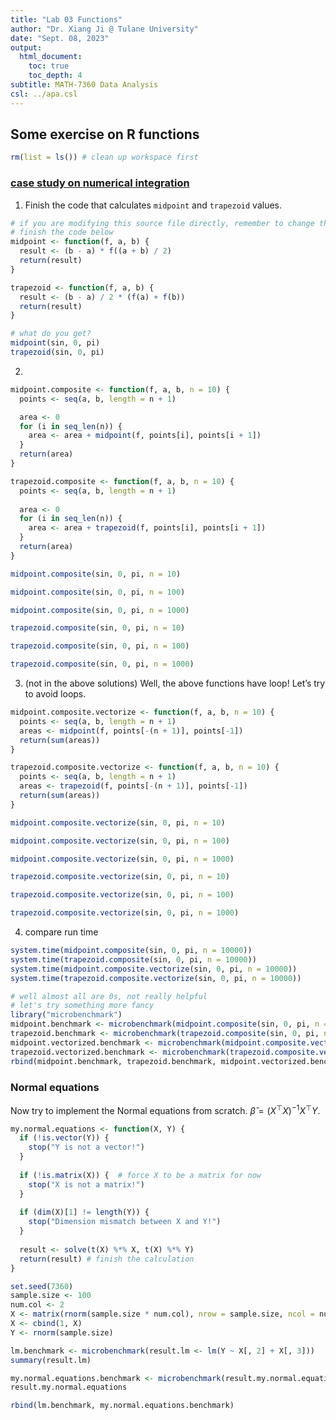 ```yaml
---
title: "Lab 03 Functions"
author: "Dr. Xiang Ji @ Tulane University"
date: "Sept. 08, 2023"
output:
  html_document:
    toc: true
    toc_depth: 4  
subtitle: MATH-7360 Data Analysis
csl: ../apa.csl
---
```


## Some exercise on R functions

```r
rm(list = ls()) # clean up workspace first
```


### [case study on numerical integration](http://adv-r.had.co.nz/Functional-programming.html#numerical-integration)

1. Finish the code that calculates `midpoint` and `trapezoid` values.

```r
# if you are modifying this source file directly, remember to change the above flag to eval=TRUE
# finish the code below
midpoint <- function(f, a, b) {
  result <- (b - a) * f((a + b) / 2)
  return(result)
}

trapezoid <- function(f, a, b) {
  result <- (b - a) / 2 * (f(a) + f(b))
  return(result)
}

# what do you get?
midpoint(sin, 0, pi)
trapezoid(sin, 0, pi)
```

2.

```r
midpoint.composite <- function(f, a, b, n = 10) {
  points <- seq(a, b, length = n + 1)

  area <- 0
  for (i in seq_len(n)) {
    area <- area + midpoint(f, points[i], points[i + 1])
  }
  return(area)
}

trapezoid.composite <- function(f, a, b, n = 10) {
  points <- seq(a, b, length = n + 1)
  
  area <- 0
  for (i in seq_len(n)) {
    area <- area + trapezoid(f, points[i], points[i + 1])
  }
  return(area)
}

midpoint.composite(sin, 0, pi, n = 10)

midpoint.composite(sin, 0, pi, n = 100)

midpoint.composite(sin, 0, pi, n = 1000)

trapezoid.composite(sin, 0, pi, n = 10)

trapezoid.composite(sin, 0, pi, n = 100)

trapezoid.composite(sin, 0, pi, n = 1000)
```


3. (not in the above solutions) Well, the above functions have loop! Let's try to avoid loops.

```r
midpoint.composite.vectorize <- function(f, a, b, n = 10) {
  points <- seq(a, b, length = n + 1)
  areas <- midpoint(f, points[-(n + 1)], points[-1])
  return(sum(areas))
}

trapezoid.composite.vectorize <- function(f, a, b, n = 10) {
  points <- seq(a, b, length = n + 1)
  areas <- trapezoid(f, points[-(n + 1)], points[-1])
  return(sum(areas))
}

midpoint.composite.vectorize(sin, 0, pi, n = 10)

midpoint.composite.vectorize(sin, 0, pi, n = 100)

midpoint.composite.vectorize(sin, 0, pi, n = 1000)

trapezoid.composite.vectorize(sin, 0, pi, n = 10)

trapezoid.composite.vectorize(sin, 0, pi, n = 100)

trapezoid.composite.vectorize(sin, 0, pi, n = 1000)
```

4. compare run time

```r
system.time(midpoint.composite(sin, 0, pi, n = 10000))
system.time(trapezoid.composite(sin, 0, pi, n = 10000))
system.time(midpoint.composite.vectorize(sin, 0, pi, n = 10000))
system.time(trapezoid.composite.vectorize(sin, 0, pi, n = 10000))

# well almost all are 0s, not really helpful
# let's try something more fancy
library("microbenchmark")
midpoint.benchmark <- microbenchmark(midpoint.composite(sin, 0, pi, n = 10000))
trapezoid.benchmark <- microbenchmark(trapezoid.composite(sin, 0, pi, n = 10000))
midpoint.vectorized.benchmark <- microbenchmark(midpoint.composite.vectorize(sin, 0, pi, n = 10000))
trapezoid.vectorized.benchmark <- microbenchmark(trapezoid.composite.vectorize(sin, 0, pi, n = 10000))
rbind(midpoint.benchmark, trapezoid.benchmark, midpoint.vectorized.benchmark, trapezoid.vectorized.benchmark)
```

### Normal equations

Now try to implement the Normal equations from scratch.
$\hat{\beta} = (X^{\top}X)^{-1}X^{\top}Y$.

```r
my.normal.equations <- function(X, Y) {
  if (!is.vector(Y)) {
    stop("Y is not a vector!")
  }
  
  if (!is.matrix(X)) {  # force X to be a matrix for now
    stop("X is not a matrix!")
  }
  
  if (dim(X)[1] != length(Y)) {
    stop("Dimension mismatch between X and Y!")
  }
  
  result <- solve(t(X) %*% X, t(X) %*% Y)
  return(result) # finish the calculation
}

set.seed(7360)
sample.size <- 100
num.col <- 2
X <- matrix(rnorm(sample.size * num.col), nrow = sample.size, ncol = num.col)
X <- cbind(1, X)
Y <- rnorm(sample.size)

lm.benchmark <- microbenchmark(result.lm <- lm(Y ~ X[, 2] + X[, 3]))
summary(result.lm)

my.normal.equations.benchmark <- microbenchmark(result.my.normal.equations <- my.normal.equations(X, Y))
result.my.normal.equations

rbind(lm.benchmark, my.normal.equations.benchmark)
```
